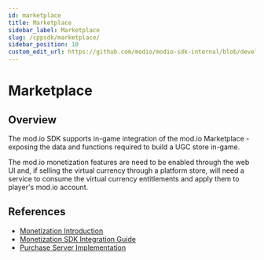 ```yaml
---
id: marketplace
title: Marketplace
sidebar_label: Marketplace
slug: /cppsdk/marketplace/
sidebar_position: 10
custom_edit_url: https://github.com/modio/modio-sdk-internal/blob/develop/doc/marketplace.mdx
---
```


# Marketplace

## Overview

The mod.io SDK supports in-game integration of the mod.io Marketplace - exposing the data and functions required to build a UGC store in-game.

The mod.io monetization features are need to be enabled through the web UI and, if selling the virtual currency through a platform store, will need a service to consume the virtual currency entitlements and apply them to player's mod.io account.

## References

* [Monetization Introduction](/monetization/)
* [Monetization SDK Integration Guide](/cppsdk/getting-started/#sdk-quick-start-monetization)
* [Purchase Server Implementation](/web-services/marketplace/overview/)
